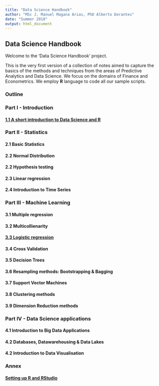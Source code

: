 ```yaml
---
title: "Data Science Handbook"
author: "MSc J. Manuel Magana Arias, PhD Alberto Dorantes"
date: "Summer 2018"
output: html_document
---
```


## Data Science Handbook

Welcome to the 'Data Science Handbook' project. 

This is the very first version of a collection of notes aimed to capture the basics of the methods and techniques from the areas of Predictive Analytics and Data Science. We focus on the domains of Finance and Econometrics. We employ **R** language to code all our sample scripts.

### Outline

### Part I - Introduction

#### [1.1 A short introduction to Data Science and R](https://github.com/jmagan01/DataScienceHandbook/blob/master/1.1%20A%20short%20introduction%20to%20Data%20Science%20and%20R.Rmd)

### Part II - Statistics

#### 2.1 Basic Statistics

#### 2.2 Normal Distribution

#### 2.2 Hypothesis testing

#### 2.3 Linear regression

#### 2.4 Introduction to Time Series

### Part III - Machine Learning

#### 3.1 Multiple regression

#### 3.2 Multicollienarity

#### [3.3 Logistic regression](https://github.com/jmagan01/DataScienceHandbook/blob/master/2.3%20Logistic%20regression.Rmd)

#### 3.4 Cross Validation

#### 3.5 Decision Trees

#### 3.6 Resampling methods: Bootstrapping & Bagging

#### 3.7 Support Vector Machines

#### 3.8 Clustering methods

#### 3.9 Dimension Reduction methods

### Part IV - Data Science applications

#### 4.1 Introduction to Big Data Applications

#### 4.2 Databases, Datawarehousing & Data Lakes

#### 4.2 Introduction to Data Visualisation

### Annex

#### [Setting up R and RStudio](https://github.com/jmagan01/DataScienceHandbook/blob/master/Setting%20up%20R%20and%20RStudio.Rmd) 


